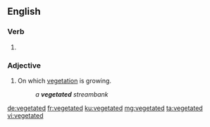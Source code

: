 ==English==

===Verb===
{{head|en|verb form}}

# {{en-past of|vegetate}}

===Adjective===
{{en-adj}}

# On which [[vegetation]] is growing.
#: ''a '''vegetated''' streambank''

[[de:vegetated]]
[[fr:vegetated]]
[[ku:vegetated]]
[[mg:vegetated]]
[[ta:vegetated]]
[[vi:vegetated]]
